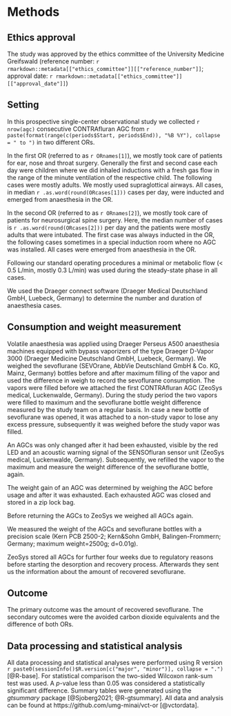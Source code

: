 # Methods

## Ethics approval

The study was approved by the ethics committee of the University Medicine Greifswald
(reference number: `r rmarkdown::metadata[["ethics_committee"]][["reference_number"]]`;
approval date: `r rmarkdown::metadata[["ethics_committee"]][["approval_date"]]`)

## Setting

In this prospective single-center observational study we collected
`r nrow(agc)` consecutive CONTRAfluran AGC from
`r paste(format(range(c(periods$Start, periods$End)), "%B %Y"), collapse = " to ")`
in two different ORs.

In the first OR (referred to as `r ORnames[1]`),
we mostly took care of patients for ear, nose and throat surgery.
Generally the first and second case each day were children
where we did inhaled inductions with a fresh gas flow in the range of
the minute ventilation of the respective child.
The following cases were mostly adults.
We mostly used supraglottical airways.
All cases, in median `r .as.word(round(ORcases[1]))` cases per day,
were inducted and emerged from anaesthesia in the OR.

In the second OR (referred to as `r ORnames[2]`),
we mostly took care of patients for neurosurgical spine surgery.
Here, the median number of cases is `r .as.word(round(ORcases[2]))` per day
and the patients were mostly adults that were intubated.
The first case was always inducted in the OR,
the following cases sometimes in a special induction room where no AGC was installed.
All cases were emerged from anaesthesia in the OR.

Following our standard operating procedures a minimal or metabolic flow (< 0.5 L/min, mostly 0.3 L/min) was used during the steady-state phase in all cases.

We used the Draeger connect software (Draeger Medical Deutschland GmbH, Luebeck, Germany) to determine the number and duration of anaesthesia cases.

## Consumption and weight measurement

Volatile anaesthesia was applied using Draeger Perseus A500 anaesthesia machines equipped with bypass vaporizers of the type Draeger D-Vapor 3000 (Draeger Medicine Deutschland GmbH, Luebeck, Germany).
We weighed the sevoflurane (SEVOrane, AbbVie Deutschland GmbH & Co. KG, Mainz, Germany) bottles before and after maximum filling of the vapor and used the difference in weigh to record the sevoflurane consumption.
The vapors were filled before we attached the first CONTRAfluran AGC (ZeoSys medical, Luckenwalde, Germany).
During the study period the two vapors were filled to maximum and the sevoflurane bottle weight difference measured by the study team on a regular basis.
In case a new bottle of sevoflurane was opened, it was attached to a non-study vapor to lose any excess pressure, subsequently it was weighed before the study vapor was filled.

An AGCs was only changed after it had been exhausted,
visible by the red LED and an acoustic warning signal of the SENSOfluran sensor unit (ZeoSys medical, Luckenwalde, Germany).
Subsequently, we refilled the vapor to the maximum and measure the weight
difference of the sevoflurane bottle, again.

The weight gain of an AGC was determined by weighing the AGC before usage and after it was exhausted.
Each exhausted AGC was closed and stored in a zip lock bag.

Before returning the AGCs to ZeoSys we weighed all AGCs again.

We measured the weight of the AGCs and sevoflurane bottles with a precision scale (Kern PCB 2500-2; Kern&Sohn GmbH, Balingen-Frommern; Germany; maximum weight=2500g; d=0.01g).

ZeoSys stored all AGCs for further four weeks due to regulatory reasons before starting the desorption and recovery process.
Afterwards they sent us the information about the amount of recovered sevoflurane.

## Outcome

The primary outcome was the amount of recovered sevoflurane.
The secondary outcomes were the avoided carbon dioxide equivalents and the difference of both ORs.

## Data processing and statistical analysis

All data processing and statistical analyses were performed using R version
`r paste0(sessionInfo()$R.version[c("major", "minor")], collapse = ".")`
[@R-base].
For statistical comparison the two-sided Wilcoxon rank-sum test was used.
A *p*-value less than 0.05 was considered a statistically significant difference.
Summary tables were generated using the *gtsummary* package [@Sjoberg2021; @R-gtsummary].
All data and analysis can be found at https://github.com/umg-minai/vct-or [@vctordata].
